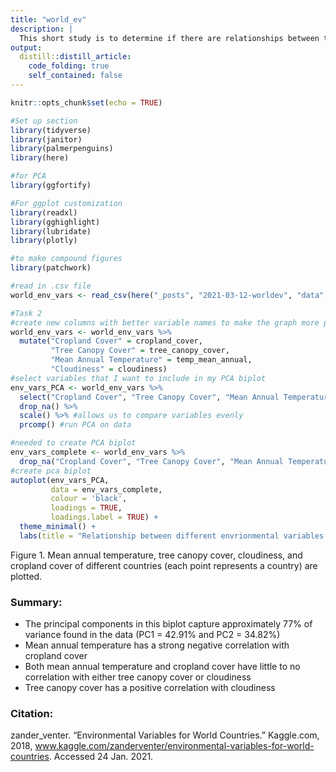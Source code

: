 ```yaml
---
title: "world_ev"
description: |
  This short study is to determine if there are relationships between the world's tree canopy cover, mean annual temperature, cloudiness, and cropland cover. The data used in this study provided by [@zander_venter](https://www.kaggle.com/zanderventer/datasets) on Kaggle, who acquired the data through [Google Earth Engine](https://earthengine.google.com/). Mean values for 243 countries were calculated at a reduction scale of 10 km. To determine the relationships between the variables, we performed a principal components analysis and displayed the information on a biplot, where the two principle components visualized accounted for 77% of the variance in the dat
output:
  distill::distill_article:
    code_folding: true
    self_contained: false
---
```



```r
knitr::opts_chunk$set(echo = TRUE)

#Set up section
library(tidyverse)
library(janitor)
library(palmerpenguins)
library(here)

#for PCA
library(ggfortify)

#For ggplot customization
library(readxl)
library(gghighlight)
library(lubridate)
library(plotly)

#to make compound figures 
library(patchwork)

#read in .csv file
world_env_vars <- read_csv(here("_posts", "2021-03-12-worldev", "data", "world_env_vars.csv"))
```


```r
#Task 2 
#create new columns with better variable names to make the graph more professional 
world_env_vars <- world_env_vars %>% 
  mutate("Cropland Cover" = cropland_cover, 
         "Tree Canopy Cover" = tree_canopy_cover,
         "Mean Annual Temperature" = temp_mean_annual,
         "Cloudiness" = cloudiness)
#select variables that I want to include in my PCA biplot
env_vars_PCA <- world_env_vars %>%
  select("Cropland Cover", "Tree Canopy Cover", "Mean Annual Temperature", "Cloudiness") %>% 
  drop_na() %>% 
  scale() %>% #allows us to compare variables evenly
  prcomp() #run PCA on data

#needed to create PCA biplot
env_vars_complete <- world_env_vars %>% 
  drop_na("Cropland Cover", "Tree Canopy Cover", "Mean Annual Temperature", "Cloudiness")
#create pca biplot
autoplot(env_vars_PCA,
         data = env_vars_complete, 
         colour = 'black',
         loadings = TRUE,
         loadings.label = TRUE) + 
  theme_minimal() +
  labs(title = "Relationship between different envrionmental variables in the world")
```

Figure 1. Mean annual temperature, tree canopy cover, cloudiness, and cropland cover of different countries (each point represents a country) are plotted. 

### Summary:

- The principal components in this biplot capture approximately 77% of variance found in the data (PC1 = 42.91% and PC2 = 34.82%)
- Mean annual temperature has a strong negative correlation with cropland cover
- Both mean annual temperature and cropland cover have little to no correlation with either tree canopy cover or cloudiness
- Tree canopy cover has a positive correlation with cloudiness

### Citation:
zander_venter. “Environmental Variables for World Countries.” Kaggle.com, 2018, [www.kaggle.com/zanderventer/environmental-variables-for-world-countries](www.kaggle.com/zanderventer/environmental-variables-for-world-countries). Accessed 24 Jan. 2021.



